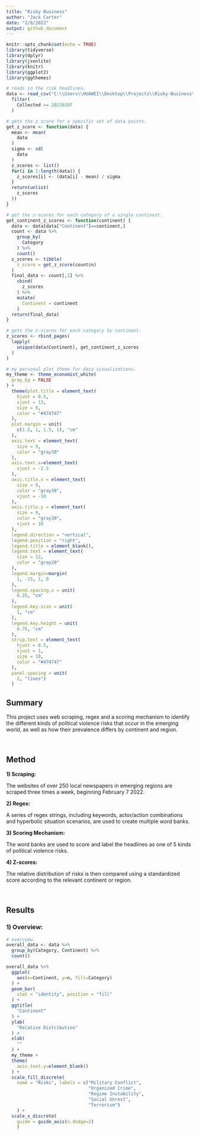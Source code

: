 ```yaml
---
title: "Risky Business"
author: "Jack Carter"
date: "2/8/2022"
output: github_document
---
```


```r
knitr::opts_chunk$set(echo = TRUE)
library(tidyverse)
library(dplyr)
library(jsonlite)
library(knitr)
library(ggplot2)
library(ggthemes)

# reads in the risk headlines. 
data <- read_csv("C:\\Users\\HUAWEI\\Desktop\\Projects\\Risky-Business\\Data\\risk_headlines.csv") %>%
  filter(
    Collected >= 20220207
  )

# gets the z score for a specific set of data points.  
get_z_score <- function(data) {
  mean <- mean(
    data
  )
  sigma <- sd(
    data
  )
  z_scores <- list()
  for(i in 1:length(data)) {
    z_scores[i] <- (data[i] - mean) / sigma
  }
  return(unlist(
    z_scores
  ))
}

# get the z-scores for each category of a single continent. 
get_continent_z_scores <- function(continent) {
  data <- data[data["Continent"]==continent,]
  count <- data %>%
    group_by(
      Category
    ) %>%
    count()
  z_scores <- tibble(
    z_score = get_z_score(count$n)
  )
  final_data <- count[,1] %>%
    cbind(
      z_scores
    ) %>%
    mutate(
      Continent = continent
    )
  return(final_data)
}

# gets the z-scores for each category by continent.  
z_scores <- rbind_pages(
  lapply(
    unique(data$Continent), get_continent_z_scores
  )
)

# my personal plot theme for data visualizations. 
my_theme <- theme_economist_white(
  gray_bg = FALSE
) +
  theme(plot.title = element_text(
    hjust = 0.5, 
    vjust = 13, 
    size = 9, 
    color = "#474747"
  ),
  plot.margin = unit(
    c(1.5, 1, 1.5, 1), "cm"
  ),
  axis.text = element_text(
    size = 9, 
    color = "gray30"
  ),
  axis.text.x=element_text(
    vjust = -2.5
  ),
  axis.title.x = element_text(
    size = 9, 
    color = "gray30", 
    vjust = -10
  ),
  axis.title.y = element_text(
    size = 9, 
    color = "gray30", 
    vjust = 10
  ),
  legend.direction = "vertical", 
  legend.position = "right",
  legend.title = element_blank(),
  legend.text = element_text(
    size = 12, 
    color = "gray20"
  ),
  legend.margin=margin(
    1, -15, 1, 0
  ),
  legend.spacing.x = unit(
    0.25, "cm"
  ),
  legend.key.size = unit(
    1, "cm"
  ), 
  legend.key.height = unit(
    0.75, "cm"
  ),
  strip.text = element_text(
    hjust = 0.5, 
    vjust = 1, 
    size = 10, 
    color = "#474747"
  ),
  panel.spacing = unit(
    2, "lines")
  )

```

## **Summary**

This project uses web scraping, regex and a scoring mechanism to identify the different kinds of political violence risks that occur in the emerging world, as well as how their prevalence differs by continent and region.

&nbsp;

## **Method**

**1) Scraping:**

The websites of over 250 local newspapers in emerging regions are scraped three times a week, beginning February 7 2022. 

**2) Regex:**

A series of regex strings, including keywords, actor/action combinations and hyperbolic situation scenarios, are used to create multiple word banks.

**3) Scoring Mechanism:**

The word banks are used to score and label the headlines as one of 5 kinds of political violence risks. 

**4) Z-scores:**

The relative distribution of risks is then compared using a standardized score according to the relevant continent or region. 

&nbsp;

## Results

### **1) Overview:**

```r

# overview. 
overall_data <- data %>%
  group_by(Category, Continent) %>%
  count()

overall_data %>%
  ggplot(
    aes(x=Continent, y=n, fill=Category)
  ) +
  geom_bar(
    stat = "identity", position = "fill"
  ) +
  ggtitle(
    "Continent"
  ) +
  ylab(
    "Relative Distribution"
  ) +
  xlab(
    ""
  ) + 
  my_theme +
  theme(
    axis.text.y=element_blank()
  ) +
  scale_fill_discrete(
    name = "Risks", labels = c("Military Conflict", 
                               "Organized Crime", 
                               "Regime Instability",
                               "Social Unrest",
                               "Terrorism")
    ) +
  scale_x_discrete(
    guide = guide_axis(n.dodge=2)
    )
```